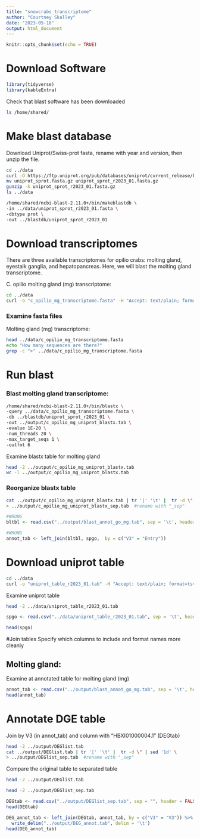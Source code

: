 ```yaml
---
title: "snowcrabs_transcriptome"
author: "Courtney Skalley"
date: "2023-05-18"
output: html_document
---
```


```r
knitr::opts_chunk$set(echo = TRUE)
```

# Download Software

```r
library(tidyverse)
library(kableExtra)
```

Check that blast software has been downloaded

```bash
ls /home/shared/
```

# Make blast database

Download Uniprot/Swiss-prot fasta, rename with year and version, then unzip the file.

```bash
cd ../data
curl -O https://ftp.uniprot.org/pub/databases/uniprot/current_release/knowledgebase/complete/uniprot_sprot.fasta.gz
mv uniprot_sprot.fasta.gz uniprot_sprot_r2023_01.fasta.gz
gunzip -k uniprot_sprot_r2023_01.fasta.gz
ls ../data
```

```bash
/home/shared/ncbi-blast-2.11.0+/bin/makeblastdb \
-in ../data/uniprot_sprot_r2023_01.fasta \
-dbtype prot \
-out ../blastdb/uniprot_sprot_r2023_01
```

# Download transcriptomes

There are three available transcriptomes for opilio crabs: molting gland, eyestalk ganglia, and hepatopancreas. Here, we will blast the molting gland transcriptome.

C. opilio molting gland (mg) transcriptome:

```bash
cd ../data
curl -o "c_opilio_mg_transcriptome.fasta" -H "Accept: text/plain; format=tsv" "https://gannet.fish.washington.edu/seashell/snaps/HBXI01.fasta"
```

### Examine fasta files
Molting gland (mg) transcriptome:

```bash
head ../data/c_opilio_mg_transcriptome.fasta
echo "How many sequences are there?"
grep -c ">" ../data/c_opilio_mg_transcriptome.fasta
```

# Run blast

### Blast molting gland transcriptome:

```bash
/home/shared/ncbi-blast-2.11.0+/bin/blastx \
-query ../data/c_opilio_mg_transcriptome.fasta \
-db ../blastdb/uniprot_sprot_r2023_01 \
-out ../output/c_opilio_mg_uniprot_blastx.tab \
-evalue 1E-20 \
-num_threads 20 \
-max_target_seqs 1 \
-outfmt 6
```

Examine blastx table for molting gland

```bash
head -2 ../output/c_opilio_mg_uniprot_blastx.tab
wc -l ../output/c_opilio_mg_uniprot_blastx.tab
```
### Reorganize blastx table
```bash
cat ../output/c_opilio_mg_uniprot_blastx.tab | tr '|' '\t' |  tr -d \" | sed '1d' \
> ../output/c_opilio_mg_uniprot_blastx_sep.tab  #rename with "_sep"
```

```r
#WRONG 
bltbl <- read.csv("../output/blast_annot_go_mg.tab", sep = '\t', header = TRUE)
```


```r
#WRONG
annot_tab <- left_join(bltbl, spgo,  by = c("V3" = "Entry"))
```



# Download uniprot table

```bash
cd ../data
curl -o "uniprot_table_r2023_01.tab" -H "Accept: text/plain; format=tsv" "https://gannet.fish.washington.edu/seashell/snaps/uniprot_table_r2023_01.tab"
```

Examine uniprot table

```bash
head -2 ../data/uniprot_table_r2023_01.tab
```

```r
spgo <- read.csv("../data/uniprot_table_r2023_01.tab", sep = '\t', header = TRUE)
```

```r
head(spgo)
```

#Join tables
Specify which columns to include and format names more cleanly

## Molting gland:

Examine at annotated table for molting gland (mg)
```r
annot_tab <- read.csv("../output/blast_annot_go_mg.tab", sep = '\t', header = TRUE)
head(annot_tab)
```


# Annotate DGE table
Join by V3 (in annot_tab) and column with "HBXI01000004.1" (DEGtab)
```bash
head -2 ../output/DEGlist.tab
cat ../output/DEGlist.tab | tr '|' '\t' |  tr -d \" | sed '1d' \
> ../output/DEGlist_sep.tab  #rename with "_sep"
```

Compare the original table to separated table
```bash
head -2 ../output/DEGlist.tab
```
```bash
head -2 ../output/DEGlist_sep.tab
```

```r
DEGtab <- read.csv("../output/DEGlist_sep.tab", sep = "", header = FALSE)
head(DEGtab)
```

```r
DEG_annot_tab <- left_join(DEGtab, annot_tab, by = c("V3" = "V3")) %>%
  write_delim("../output/DEG_annot.tab", delim = '\t')
head(DEG_annot_tab)
```
